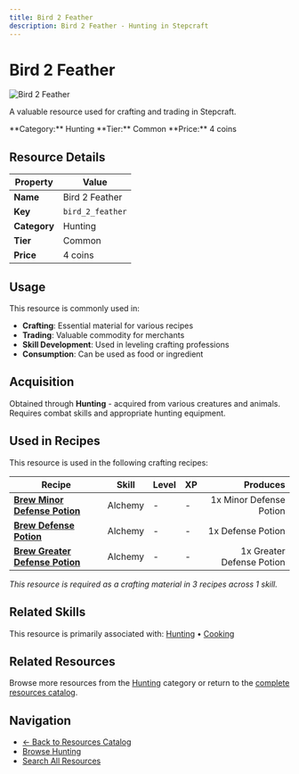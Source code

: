 ```yaml
---
title: Bird 2 Feather
description: Bird 2 Feather - Hunting in Stepcraft
---
```


# Bird 2 Feather

<div className="flex items-start gap-6 mb-8">
  <div className="flex-shrink-0">
    <img src="/assets/resources/hunting/bird_t2_02.png" alt="Bird 2 Feather" className="w-24 h-24 border rounded-lg" />
  </div>
  <div className="flex-1">
    <div className="space-y-2">
      <p className="text-lg text-muted-foreground">A valuable resource used for crafting and trading in Stepcraft.</p>
      <div className="flex flex-wrap gap-4 text-sm">
        <span className="px-2 py-1 bg-blue-100 dark:bg-blue-900 rounded-md">
          **Category:** Hunting
        </span>
        <span className="px-2 py-1 bg-gray-100 dark:bg-gray-900 rounded-md">
          **Tier:** Common
        </span>
        <span className="px-2 py-1 bg-green-100 dark:bg-green-900 rounded-md">
          **Price:** 4 coins
        </span>
      </div>
    </div>
  </div>
</div>

## Resource Details

| Property | Value |
|----------|-------|
| **Name** | Bird 2 Feather |
| **Key** | `bird_2_feather` |
| **Category** | Hunting |
| **Tier** | Common |
| **Price** | 4 coins |


## Usage

This resource is commonly used in:

- **Crafting**: Essential material for various recipes
- **Trading**: Valuable commodity for merchants
- **Skill Development**: Used in leveling crafting professions
- **Consumption**: Can be used as food or ingredient



## Acquisition

Obtained through **Hunting** - acquired from various creatures and animals. Requires combat skills and appropriate hunting equipment.


## Used in Recipes

This resource is used in the following crafting recipes:

| Recipe | Skill | Level | XP | Produces |
|--------|-------|-------|----|---------:|
| **[Brew Minor Defense Potion](/docs/items/individual/minor_defense_potion)** | Alchemy | - | - | 1x Minor Defense Potion |
| **[Brew Defense Potion](/docs/items/individual/defense_potion)** | Alchemy | - | - | 1x Defense Potion |
| **[Brew Greater Defense Potion](/docs/items/individual/greater_defense_potion)** | Alchemy | - | - | 1x Greater Defense Potion |

*This resource is required as a crafting material in 3 recipes across 1 skill.*


## Related Skills

This resource is primarily associated with: [Hunting](/docs/skills/individual/hunting) • [Cooking](/docs/skills/individual/cooking)

## Related Resources

Browse more resources from the [Hunting](/docs/resources#hunting) category or return to the [complete resources catalog](/docs/resources).

## Navigation

- [← Back to Resources Catalog](/docs/resources)
- [Browse Hunting](/docs/resources#hunting)
- [Search All Resources](/search)
